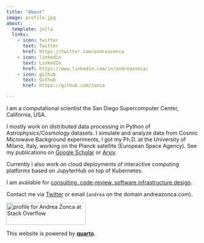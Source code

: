 ```yaml
---
title: "About"
image: profile.jpg
about:
  template: jolla
  links:
    - icon: twitter
      text: Twitter
      href: https://twitter.com/andreazonca
    - icon: linkedin
      text: LinkedIn
      href: https://www.linkedin.com/in/andreazonca/
    - icon: github
      text: Github
      href: https://github.com/zonca

---
```


I am a computational scientist the San Diego Supercomputer Center, California, USA.

I mostly work on distributed data processing in Python of Astrophysics/Cosmology datasets.
I simulate and analyze data from Cosmic Microwave Background experiments, I got my Ph.D. at
the University of Milano, Italy, working on the Planck satellite (European Space Agency).
See my publications on [Google Scholar](https://scholar.google.com/citations?user=wuR3UQ4AAAAJ&hl=en)
or [Arxiv](https://arxiv.org/search/?searchtype=author&query=Zonca%2C+A).

Currently I also work on cloud deployments of interactive computing platforms based on
JupyterHub on top of Kubernetes.

I am available for [consulting, code-review, software infrastructure design](/consult).

Contact me via [Twitter](https://twitter.com/andreazonca) or email (`andrea` on the domain
andreazonca.com).

<a href="https://stackoverflow.com/users/597609/andrea-zonca"><img src="https://stackoverflow.com/users/flair/597609.png?theme=clean" width="208" height="58" alt="profile for Andrea Zonca at Stack Overflow" title="profile for Andrea Zonca at Stack Overflow"></a>

This website is powered by **[quarto](https://quarto.org)**.

<script type="text/javascript" src="https://cdnjs.buymeacoffee.com/1.0.0/button.prod.min.js" data-name="bmc-button" data-slug="zonca" data-color="#FFDD00" data-emoji="☕"  data-font="Cookie" data-text="Buy me a coffee" data-outline-color="#000000" data-font-color="#000000" data-coffee-color="#ffffff" ></script>
